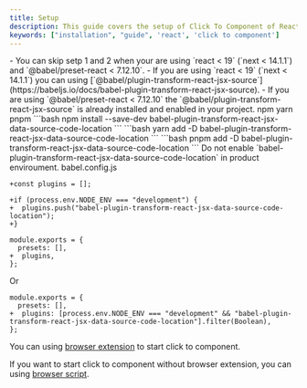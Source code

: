 ```yaml
---
title: Setup
description: This guide covers the setup of Click To Component of React.
keywords: ["installation", "guide", 'react', 'click to component']
---
```


<Note title="Note" className="mb-8">
  - You can skip setp 1 and 2 when your are using `react < 19` (`next < 14.1.1`) and `@babel/preset-react < 7.12.10`.
  - If you are using `react < 19` (`next < 14.1.1`) you can using [`@babel/plugin-transform-react-jsx-source`](https://babeljs.io/docs/babel-plugin-transform-react-jsx-source).
  - If you are using `@babel/preset-react < 7.12.10` the `@babel/plugin-transform-react-jsx-source` is already installed and enabled in your project.
</Note>

<Step>
<StepItem title="Installation">
<Tabs defaultValue="npm" className="pt-5 pb-1">
<TabsList className="">
  <TabsTrigger value="npm">npm</TabsTrigger>
  <TabsTrigger value="yarn">yarn</TabsTrigger>
  <TabsTrigger value="pnpm">pnpm</TabsTrigger>
</TabsList>
<TabsContent value="npm">
```bash
npm install --save-dev babel-plugin-transform-react-jsx-data-source-code-location
```
</TabsContent>
<TabsContent value="yarn">
```bash
yarn add -D babel-plugin-transform-react-jsx-data-source-code-location
```
</TabsContent>
<TabsContent value="pnpm">
```bash
pnpm add -D babel-plugin-transform-react-jsx-data-source-code-location
```
</TabsContent>
</Tabs>
</StepItem>

<StepItem title="Usage">

<Note title="Important" type="danger" className="mb-8">
Do not enable `babel-plugin-transform-react-jsx-data-source-code-location` in product enviroument.
</Note>

<Tabs defaultValue="babel.config.js" className="pt-5 mb-1">
<TabsList className="">
  <TabsTrigger value="babel.config.js">babel.config.js</TabsTrigger>
</TabsList>
<TabsContent value="babel.config.js">

```diff-js
+const plugins = [];

+if (process.env.NODE_ENV === "development") {
+  plugins.push("babel-plugin-transform-react-jsx-data-source-code-location");
+}

module.exports = {
  presets: [],
+  plugins,
};
```

Or

```diff-js
module.exports = {
  presets: [],
+  plugins: [process.env.NODE_ENV === "development" && "babel-plugin-transform-react-jsx-data-source-code-location"].filter(Boolean),
};
```

</TabsContent>
</Tabs>

</StepItem>
<StepItem title="Click To Component">

You can using [browser extension](/docs/browser/extension) to start click to component. 

If you want to start click to component without browser extension, you can using [browser script](/docs/browser/script).

</StepItem>
</Step>

